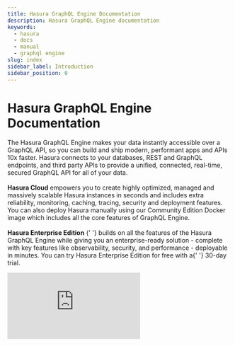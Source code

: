```yaml
---
title: Hasura GraphQL Engine Documentation
description: Hasura GraphQL Engine documentation
keywords:
  - hasura
  - docs
  - manual
  - graphql engine
slug: index
sidebar_label: Introduction
sidebar_position: 0
---
```



# Hasura GraphQL Engine Documentation

<div className="gallery">
  <div className="sub-heading">
    <div className="front-matter">
      <p>
        The Hasura GraphQL Engine makes your data instantly accessible over a GraphQL API, so you can build and ship
        modern, performant apps and APIs 10x faster. Hasura connects to your databases, REST and GraphQL endpoints, and
        third party APIs to provide a unified, connected, real-time, secured GraphQL API for all of your data.
        <br />
        <br />
        <Link to="https://cloud.hasura.io/signup/?pg=docs&plcmt=body&cta=hasura-cloud&tech=default" target="_blank">
          <b>Hasura Cloud</b>
        </Link> empowers you to create highly optimized, managed and massively scalable Hasura instances in seconds and includes
        extra reliability, monitoring, caching, tracing, security and deployment features. You can also deploy Hasura manually
        using our Community Edition Docker image which includes all the core features of GraphQL Engine.
        <br />
        <br />
        <VersionedLink to="/enterprise/overview">
          <b>Hasura Enterprise Edition</b>
        </VersionedLink>{' '}
        builds on all the features of the Hasura GraphQL Engine while giving you an enterprise-ready solution - complete
        with key features like observability, security, and performance - deployable in minutes. You can try Hasura
        Enterprise Edition for free with a{' '}
        <VersionedLink to="/enterprise/try-hasura-enterprise-edition">30-day trial</VersionedLink>.
      </p>
      <iframe
        src="https://www.youtube.com/embed/5E4T6SDWLJQ"
        frameBorder="0"
        allow="accelerometer; autoplay; encrypted-media; gyroscope; picture-in-picture"
        allowFullScreen
      />
    </div>
  </div>
  <div className="sub-heading">
    <h3>Popular Topics</h3>
  </div>
  <div className="card">
    <div className="card-header">
      <Basics />
      <h4>Basics</h4>
    </div>
    <p>You can get up and running with Hasura in minutes by following our Getting Started guide.</p>
    <VersionedLink to="/getting-started/overview">
      See Getting Started <ArrowRight className="arrow" />
    </VersionedLink>
  </div>
  <div className="card">
    <div className="card-header">
      <GraphQL />
      <h4>GraphQL API</h4>
    </div>
    <p>We provide an instant GraphQL API by generating your GraphQL schema for you based on your data.</p>
    <VersionedLink to="/schema/overview">
      See GraphQL Schema <ArrowRight className="arrow" />
    </VersionedLink>
  </div>
  <div className="card">
    <div className="card-header">
      <BusinessLogic />
      <h4>Actions</h4>
    </div>
    <p>
      Hasura's Actions feature allows you to write custom business logic in your preferred language and expose it as a
      GraphQL API.
    </p>
    <VersionedLink to="/actions/overview">
      See Actions <ArrowRight className="arrow" />
    </VersionedLink>
  </div>
  <div className="card">
    <div className="card-header">
      <Remote />
      <h4>Remote Schemas</h4>
    </div>
    <p>Hasura's Remote Schemas feature allows you to combine multiple GraphQL APIs into a single unified endpoint.</p>
    <VersionedLink to="/remote-schemas/overview">
      See Remote Schema <ArrowRight className="arrow" />
    </VersionedLink>
  </div>
  <div className="card">
    <div className="card-header">
      <Auth />
      <h4>Auth</h4>
    </div>
    <p>
      By using role-based authorization and industry-standard authentication patterns, you can secure your app and your
      data with ease.
    </p>
    <VersionedLink to="/auth/overview">
      See Auth <ArrowRight className="arrow" />
    </VersionedLink>
  </div>
  <div className="card">
    <div className="card-header">
      <Deployments />
      <h4>Deployments</h4>
    </div>
    <p>
      Whether you're using Hasura Cloud or one of your favorite one-click services, Hasura's containerization makes it
      quick and easy to deploy.
    </p>
    <VersionedLink to="/deployment/deployment-guides/index">
      See Deployment Guides <ArrowRight className="arrow" />
    </VersionedLink>
  </div>
</div>
